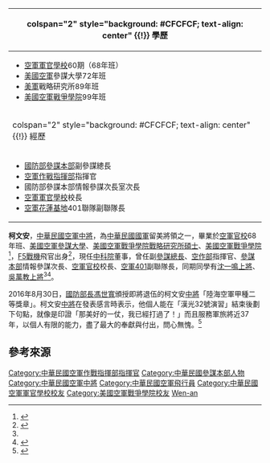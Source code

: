 {{Infobox Officeholder
|image=Air Force (ROCAF) Lieutenant General Ko Wen-an 空軍中將柯文安 (20140306 13：34：44 3rd Full-meeting of the Foreign and National Defense Committee, Legislative Yuan 立法院外交及國防委員會第3次全體委員會議).png
|caption=柯文安中將，[[國防部參謀本部|國防部參謀本部]]情報次長任內（2014年3月6日）
|name=柯文安
|order={{flagicon image|ROC Ministry of National Defense Flag.svg}} [[國防部參謀本部|國防部參謀本部]]副參謀總長（[[中華民國空軍|空軍]]）
|term_start=2015年11月17日
|term_end=2016年8月31日
|chief=[[嚴德發|嚴德發]]
|predecessor=[[韓更生|韓更生]]
|successor=[[馬自勇|馬自勇]]
|order2={{flagicon image|Flag of the Republic of China Air Force.svg}} 第7任[[空軍作戰指揮部|空軍作戰指揮部]]指揮官
|term_start2=2014年8月1日
|term_end2=2015年11月16日
|predecessor2=[[吳萬教|吳萬教]]
|successor2=[[張哲平|張哲平]]
|order3={{flagicon image|ROC Air Force Academy Flag.svg}} 第42任[[空軍軍官學校|空軍軍官學校]]校長
|term_start3=2011年2月17日
|term_end3=2013年2月28日
|successor3=[[朱玉志|朱玉志]]
|predecessor3=[[田在勱|田在勱]]
|性別=男
|出生日期={{Birth year and age|1956|9}}
|出生地點={{TWN}}
|逝世日期=
|逝世地點=
|Native place=
|安葬地點=
|政黨=
|職業=軍人
|父母=
|配偶=
|子女=
|親屬=
|國籍={{ROC}}
|信仰=
|學歷=
|母校=
|別名=
|allegiance={{ROC}}
|branch=[[file:Flag_of_the_Republic_of_China_Air_Force.svg|25px]] [[中華民國空軍|中華民國空軍]]
|rank=[[File:ROCAF_Lieutenant_General's_Flag.svg|25px]] [[中將|中將]] 
|serviceyears=1979年－2016年
}}
{|class="infobox bordered" style="width: 21em; font-size: 90%; text-align: left; float:right;" cellpadding="3"
|-
! colspan="2" style="background: #CFCFCF; text-align: center" {{!}} 學歷
|- 
|colspan="2" style="font-size: 90%" |<div style="text-align: left">
*[[空軍軍官學校|空軍軍官學校]]60期（68年班）
*[[美國空軍|美國空軍]]參謀大學72年班
*[[美軍|美軍]]戰略研究所89年班
*[[美國空軍|美國空軍]][[戰爭學院|戰爭學院]]99年班
</div>
|-
! colspan="2" style="background: #CFCFCF; text-align: center" {{!}} 經歷
|-    
|colspan="2" style="font-size: 90%" |<div style="text-align: left">
*[[國防部參謀本部|國防部參謀本部]]副參謀總長
*[[空軍作戰指揮部|空軍作戰指揮部]]指揮官
*國防部參謀本部情報參謀次長室次長
*[[中華民國空軍軍官學校|空軍軍官學校]]校長
*[[花蓮機場|空軍花蓮基地]]401聯隊副聯隊長
|}
'''柯文安'''{{BD|1956年|9月}}，[[中華民國空軍|中華民國空軍]][[中將|中將]]，為[[中華民國國軍|中華民國國軍]]留美將領之一，畢業於[[空軍官校|空軍官校]]68年班、[[美國空軍|美國空軍]][[參謀|參謀]][[大學|大學]]、[[美國空軍|美國空軍]][[戰爭學院|戰爭學院]][[戰略|戰略]][[研究所|研究所]][[碩士|碩士]]、[[美國空軍|美國空軍]][[戰爭學院|戰爭學院]]<ref>{{cite web|url=https://sheethub.com/data.gov.tw/%E7%A9%BA%E8%BB%8D%E8%BB%8D%E5%AE%98%E5%AD%B8%E6%A0%A1%E6%AD%B7%E4%BB%BB%E6%A0%A1%E9%95%B7%E4%B8%80%E8%A6%BD%E8%A1%A8?page=3|title=空軍軍官學校歷任校長一覽表|website=sheethub.com|accessdate=2020-01-02|archive-url=https://web.archive.org/web/20190608101529/https://sheethub.com/data.gov.tw/%E7%A9%BA%E8%BB%8D%E8%BB%8D%E5%AE%98%E5%AD%B8%E6%A0%A1%E6%AD%B7%E4%BB%BB%E6%A0%A1%E9%95%B7%E4%B8%80%E8%A6%BD%E8%A1%A8?page=3|archive-date=2019-06-08|dead-url=no}}</ref>，[[F-5戰鬥機|F5戰機]]飛官出身<ref name="陳水扁核定邱國正58人晉升中少將 - 大紀元">{{cite web|url=http://www.epochtimes.com/b5/6/6/22/n1359988.htm|title=陳水扁核定邱國正58人晉升中少將 - 大紀元|date=2006-06-23|website=大紀元 www.epochtimes.com|accessdate=2020-01-02|archive-url=https://web.archive.org/web/20190607141607/http://www.epochtimes.com/b5/6/6/22/n1359988.htm|archive-date=2019-06-07|dead-url=no}}</ref>，現任[[中科院|中科院]]董事，曾任副[[中華民國參謀總長|參謀總長]]、[[空軍作戰指揮部|空作部]]指揮官、[[國防部參謀本部|參謀本部]]情報參謀次長、[[空軍官校|空軍官校]]校長、[[花蓮機場|空軍401]]副聯隊長，同期同學有[[沈一鳴_(臺灣軍事將領)|沈一鳴]][[上將|上將]]、[[吳萬教|吳萬教]][[上將|上將]]<ref name="陳水扁核定邱國正58人晉升中少將 - 大紀元"/><ref>{{cite web|url=https://tw.news.yahoo.com/%E5%9A%B4%E5%BE%B7%E7%99%BC%E4%B8%BB%E6%8C%81%E5%89%AF%E5%8F%83%E8%AC%80%E7%B8%BD%E9%95%B7%E6%9F%AF%E6%96%87%E5%AE%89%E4%B8%AD%E5%B0%87%E6%96%B0%E8%81%B7%E4%BB%8B%E7%B4%B9-092600389.html|title=嚴德發主持副參謀總長柯文安中將新職介紹|website=tw.news.yahoo.com|accessdate=2020-01-02|archive-url=https://web.archive.org/web/20190601194538/https://tw.news.yahoo.com/%E5%9A%B4%E5%BE%B7%E7%99%BC%E4%B8%BB%E6%8C%81%E5%89%AF%E5%8F%83%E8%AC%80%E7%B8%BD%E9%95%B7%E6%9F%AF%E6%96%87%E5%AE%89%E4%B8%AD%E5%B0%87%E6%96%B0%E8%81%B7%E4%BB%8B%E7%B4%B9-092600389.html|archive-date=2019-06-01|dead-url=no}}</ref>。

2016年8月30日，[[中華民國國防部部長|國防部長]][[馮世寬|馮世寬]]頒授即將退伍的柯文安[[中將|中將]]「陸海空軍甲種二等獎章」。柯文安[[中將|中將]]在發表感言時表示，他個人能在「漢光32號演習」結束後劃下句點，就像是印證「那美好的一仗，我已經打過了！」而且服務軍旅將近37年，以個人有限的能力，盡了最大的奉獻與付出，問心無愧。<ref>{{cite web|url=https://video.udn.com/news/551106|title=副參謀總長柯文安將退役 獲頒陸海空軍甲種二等獎章 - 時事|first=|last=聯合影音|website=聯合影音|accessdate=2020-01-02|archive-url=https://web.archive.org/web/20190606052843/https://video.udn.com/news/551106|archive-date=2019-06-06|dead-url=no}}</ref>

==參考來源==
{{reflist}}

{{DEFAULTSORT:Ko, Wen-an}}
[[Category:中華民國空軍作戰指揮部指揮官|Category:中華民國空軍作戰指揮部指揮官]]
[[Category:中華民國參謀本部人物|Category:中華民國參謀本部人物]]
[[Category:中華民國空軍中將|Category:中華民國空軍中將]]
[[Category:中華民國空軍飛行員|Category:中華民國空軍飛行員]]
[[Category:中華民國空軍軍官學校校友|Category:中華民國空軍軍官學校校友]]
[[Category:美國空軍戰爭學院校友|Category:美國空軍戰爭學院校友]]
[[Category:柯姓|Wen-an]]